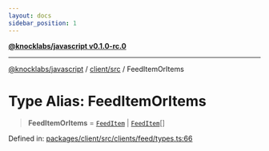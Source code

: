 ```yaml
---
layout: docs
sidebar_position: 1
---
```


[**@knocklabs/javascript v0.1.0-rc.0**](../../../index.mdx)

***

[@knocklabs/javascript](../../../modules.mdx) / [client/src](../index.mdx) / FeedItemOrItems

# Type Alias: FeedItemOrItems

> **FeedItemOrItems** = [`FeedItem`](../interfaces/FeedItem.mdx) \| [`FeedItem`](../interfaces/FeedItem.mdx)[]

Defined in: [packages/client/src/clients/feed/types.ts:66](https://github.com/knocklabs/javascript/blob/main/packages/client/src/clients/feed/types.ts#L66)
